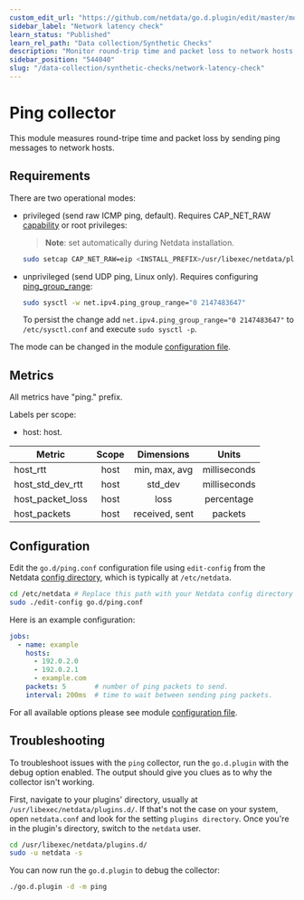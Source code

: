 ```yaml
---
custom_edit_url: "https://github.com/netdata/go.d.plugin/edit/master/modules/ping/README.md"
sidebar_label: "Network latency check"
learn_status: "Published"
learn_rel_path: "Data collection/Synthetic Checks"
description: "Monitor round-trip time and packet loss to network hosts with zero configuration, per-second metric granularity, and interactive visualizations."
sidebar_position: "544040"
slug: "/data-collection/synthetic-checks/network-latency-check"
---
```



# Ping collector

This module measures round-tripe time and packet loss by sending ping messages to network hosts.

## Requirements

There are two operational modes:

- privileged (send raw ICMP ping, default). Requires
  CAP_NET_RAW [capability](https://man7.org/linux/man-pages/man7/capabilities.7.html) or root privileges:
  > **Note**: set automatically during Netdata installation.

  ```bash
  sudo setcap CAP_NET_RAW=eip <INSTALL_PREFIX>/usr/libexec/netdata/plugins.d/go.d.plugin
  ```

- unprivileged (send UDP ping, Linux only).
  Requires configuring [ping_group_range](https://www.man7.org/linux/man-pages/man7/icmp.7.html):

  ```bash
  sudo sysctl -w net.ipv4.ping_group_range="0 2147483647"
  ```
  To persist the change add `net.ipv4.ping_group_range="0 2147483647"` to `/etc/sysctl.conf` and
  execute `sudo sysctl -p`.

The mode can be changed in the module [configuration file](#Configuration).

## Metrics

All metrics have "ping." prefix.

Labels per scope:

- host: host.

| Metric           | Scope |   Dimensions   |    Units     |
|------------------|:-----:|:--------------:|:------------:|
| host_rtt         | host  | min, max, avg  | milliseconds |
| host_std_dev_rtt | host  |    std_dev     | milliseconds |
| host_packet_loss | host  |      loss      |  percentage  |
| host_packets     | host  | received, sent |   packets    |

## Configuration

Edit the `go.d/ping.conf` configuration file using `edit-config` from the
Netdata [config directory](/docs/typical-netdata-agent-configurations/configuration), which is typically at `/etc/netdata`.

```bash
cd /etc/netdata # Replace this path with your Netdata config directory
sudo ./edit-config go.d/ping.conf
```

Here is an example configuration:

```yaml
jobs:
  - name: example
    hosts:
      - 192.0.2.0
      - 192.0.2.1
      - example.com
    packets: 5       # number of ping packets to send.
    interval: 200ms  # time to wait between sending ping packets.
```

For all available options please see
module [configuration file](https://github.com/netdata/go.d.plugin/blob/master/config/go.d/ping.conf).

## Troubleshooting

To troubleshoot issues with the `ping` collector, run the `go.d.plugin` with the debug option enabled. The output
should give you clues as to why the collector isn't working.

First, navigate to your plugins' directory, usually at `/usr/libexec/netdata/plugins.d/`. If that's not the case on your
system, open `netdata.conf` and look for the setting `plugins directory`. Once you're in the plugin's directory, switch
to the `netdata` user.

```bash
cd /usr/libexec/netdata/plugins.d/
sudo -u netdata -s
```

You can now run the `go.d.plugin` to debug the collector:

```bash
./go.d.plugin -d -m ping
```
